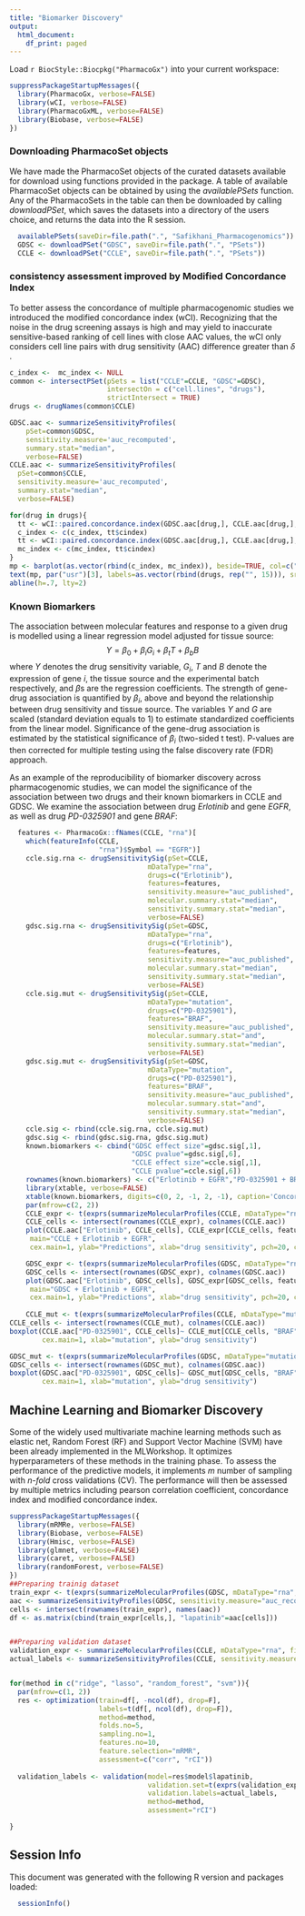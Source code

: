 ```yaml
---
title: "Biomarker Discovery"
output:
  html_document:
    df_print: paged
---
```


Load `r BiocStyle::Biocpkg("PharmacoGx")` into your current workspace:
```r
suppressPackageStartupMessages({
  library(PharmacoGx, verbose=FALSE)
  library(wCI, verbose=FALSE)
  library(PharmacoGxML, verbose=FALSE)
  library(Biobase, verbose=FALSE)
})
```

### Downloading PharmacoSet objects
We have made the PharmacoSet objects of the curated datasets available for download using functions provided in the package. A table of available PharmacoSet objects can be obtained by using the *availablePSets* function. Any of the PharmacoSets in the table can then be downloaded by calling *downloadPSet*, which saves the datasets into a directory of the users choice, and returns the data into the R session. 
```r
  availablePSets(saveDir=file.path(".", "Safikhani_Pharmacogenomics"))
  GDSC <- downloadPSet("GDSC", saveDir=file.path(".", "PSets")) 
  CCLE <- downloadPSet("CCLE", saveDir=file.path(".", "PSets"))
```


### consistency assessment improved by Modified Concordance Index
To better assess the concordance of multiple pharmacogenomic studies we introduced the modified concordance index (wCI). Recognizing that the noise in the drug screening assays is high and may yield to inaccurate sensitive-based ranking of cell lines with close AAC values, the wCI only considers cell line pairs with drug sensitivity (AAC) difference greater than $\delta$ .

```r
c_index <-  mc_index <- NULL
common <- intersectPSet(pSets = list("CCLE"=CCLE, "GDSC"=GDSC), 
                        intersectOn = c("cell.lines", "drugs"), 
                        strictIntersect = TRUE)
drugs <- drugNames(common$CCLE)

GDSC.aac <- summarizeSensitivityProfiles(
    pSet=common$GDSC,
    sensitivity.measure='auc_recomputed', 
    summary.stat="median",
    verbose=FALSE)
CCLE.aac <- summarizeSensitivityProfiles(
  pSet=common$CCLE,
  sensitivity.measure='auc_recomputed', 
  summary.stat="median",
  verbose=FALSE)

for(drug in drugs){
  tt <- wCI::paired.concordance.index(GDSC.aac[drug,], CCLE.aac[drug,], delta.pred=0, delta.obs=0, alternative="greater")
  c_index <- c(c_index, tt$cindex)
  tt <- wCI::paired.concordance.index(GDSC.aac[drug,], CCLE.aac[drug,], delta.pred=0.2, delta.obs=0.2, alternative="greater", logic.operator="or")
  mc_index <- c(mc_index, tt$cindex)
}
mp <- barplot(as.vector(rbind(c_index, mc_index)), beside=TRUE, col=c("blue", "red"), ylim=c(0, 1), ylab="concordance index", space=c(.15,.85), border=NA, main="rCI")
text(mp, par("usr")[3], labels=as.vector(rbind(drugs, rep("", 15))), srt=45, adj=c(1.1,1.1), xpd=TRUE, cex=.8)
abline(h=.7, lty=2)
```

### Known Biomarkers 
The association between molecular features and response to a given drug is modelled using a linear regression model adjusted for tissue source: 
$$Y = \beta_{0} + \beta_{i}G_i + \beta_{t}T + \beta_{b}B$$
where $Y$ denotes the drug sensitivity variable, $G_i$, $T$ and $B$ denote the expression of gene $i$, the tissue source and the experimental batch respectively, and $\beta$s are the regression coefficients. The strength of gene-drug association is quantified by $\beta_i$, above and beyond the relationship between drug sensitivity and tissue source. The variables $Y$ and $G$ are scaled (standard deviation equals to 1) to estimate standardized coefficients from the linear model. Significance of the gene-drug association is estimated by the statistical significance of $\beta_i$ (two-sided t test). P-values are then corrected for multiple testing using the false discovery rate (FDR) approach.

As an example of the reproducibility of biomarker discovery across pharmacogenomic studies, we can model the significance of the association between two drugs and their known biomarkers in CCLE and GDSC. We examine the association between drug *Erlotinib* and gene *EGFR*, as well as drug *PD-0325901* and gene *BRAF*:

``` r
  features <- PharmacoGx::fNames(CCLE, "rna")[
    which(featureInfo(CCLE,
                      "rna")$Symbol == "EGFR")]
    ccle.sig.rna <- drugSensitivitySig(pSet=CCLE, 
                                  mDataType="rna", 
                                  drugs=c("Erlotinib"), 
                                  features=features, 
                                  sensitivity.measure="auc_published", 
                                  molecular.summary.stat="median", 
                                  sensitivity.summary.stat="median",
                                  verbose=FALSE)
    gdsc.sig.rna <- drugSensitivitySig(pSet=GDSC, 
                                  mDataType="rna", 
                                  drugs=c("Erlotinib"), 
                                  features=features, 
                                  sensitivity.measure="auc_published", 
                                  molecular.summary.stat="median", 
                                  sensitivity.summary.stat="median",
                                  verbose=FALSE)
    ccle.sig.mut <- drugSensitivitySig(pSet=CCLE, 
                                  mDataType="mutation", 
                                  drugs=c("PD-0325901"), 
                                  features="BRAF", 
                                  sensitivity.measure="auc_published", 
                                  molecular.summary.stat="and", 
                                  sensitivity.summary.stat="median",
                                  verbose=FALSE)
    gdsc.sig.mut <- drugSensitivitySig(pSet=GDSC, 
                                  mDataType="mutation", 
                                  drugs=c("PD-0325901"), 
                                  features="BRAF", 
                                  sensitivity.measure="auc_published", 
                                  molecular.summary.stat="and", 
                                  sensitivity.summary.stat="median",
                                  verbose=FALSE)
    ccle.sig <- rbind(ccle.sig.rna, ccle.sig.mut)
    gdsc.sig <- rbind(gdsc.sig.rna, gdsc.sig.mut)
    known.biomarkers <- cbind("GDSC effect size"=gdsc.sig[,1], 
                              "GDSC pvalue"=gdsc.sig[,6], 
                              "CCLE effect size"=ccle.sig[,1], 
                              "CCLE pvalue"=ccle.sig[,6])
    rownames(known.biomarkers) <- c("Erlotinib + EGFR","PD-0325901 + BRAF")
    library(xtable, verbose=FALSE)
    xtable(known.biomarkers, digits=c(0, 2, -1, 2, -1), caption='Concordance of biomarkers across stuudies')
    par(mfrow=c(2, 2))
    CCLE_expr <- t(exprs(summarizeMolecularProfiles(CCLE, mDataType="rna", fill.missing=FALSE)))
    CCLE_cells <- intersect(rownames(CCLE_expr), colnames(CCLE.aac))
    plot(CCLE.aac["Erlotinib", CCLE_cells], CCLE_expr[CCLE_cells, features],
     main="CCLE + Erlotinib + EGFR",
     cex.main=1, ylab="Predictions", xlab="drug sensitivity", pch=20, col="gray40")

    GDSC_expr <- t(exprs(summarizeMolecularProfiles(GDSC, mDataType="rna", fill.missing=FALSE)))
    GDSC_cells <- intersect(rownames(GDSC_expr), colnames(GDSC.aac))
    plot(GDSC.aac["Erlotinib", GDSC_cells], GDSC_expr[GDSC_cells, features],
     main="GDSC + Erlotinib + EGFR",
     cex.main=1, ylab="Predictions", xlab="drug sensitivity", pch=20, col="gray40")
    
    CCLE_mut <- t(exprs(summarizeMolecularProfiles(CCLE, mDataType="mutation", fill.missing=FALSE, summary.stat="or")))
CCLE_cells <- intersect(rownames(CCLE_mut), colnames(CCLE.aac))
boxplot(CCLE.aac["PD-0325901", CCLE_cells]~ CCLE_mut[CCLE_cells, "BRAF"], col="gray80", pch=20, main="CCLE + PD-0325901 + BRAF",
        cex.main=1, xlab="mutation", ylab="drug sensitivity")

GDSC_mut <- t(exprs(summarizeMolecularProfiles(GDSC, mDataType="mutation", fill.missing=FALSE, summary.stat="or")))
GDSC_cells <- intersect(rownames(GDSC_mut), colnames(GDSC.aac))
boxplot(GDSC.aac["PD-0325901", GDSC_cells]~ GDSC_mut[GDSC_cells, "BRAF"], col="gray80", pch=20, main="GDSC + PD-0325901 + BRAF",
        cex.main=1, xlab="mutation", ylab="drug sensitivity")

```

## Machine Learning and Biomarker Discovery
Some of the widely used multivariate machine learning methods such as elastic net, Random Forest (RF) and Support Vector Machine (SVM) have been already implemented in the MLWorkshop. It optimizes hyperparameters of these methods in the training phase. To assess the performance of the predictive models, it implements *m* number of sampling with *n-fold* cross validations (CV). The performance will then be assessed by multiple metrics including pearson correlation coefficient, concordance index and modified concordance index. 


```r
suppressPackageStartupMessages({
  library(mRMRe, verbose=FALSE)
  library(Biobase, verbose=FALSE)
  library(Hmisc, verbose=FALSE)
  library(glmnet, verbose=FALSE)
  library(caret, verbose=FALSE)
  library(randomForest, verbose=FALSE)
})
##Preparing trainig dataset
train_expr <- t(exprs(summarizeMolecularProfiles(GDSC, mDataType="rna", fill.missing=FALSE, verbose=FALSE)))
aac <- summarizeSensitivityProfiles(GDSC, sensitivity.measure="auc_recomputed", drug="lapatinib", fill.missing=FALSE, verbose=FALSE)
cells <- intersect(rownames(train_expr), names(aac))
df <- as.matrix(cbind(train_expr[cells,], "lapatinib"=aac[cells]))


##Preparing validation dataset
validation_expr <- summarizeMolecularProfiles(CCLE, mDataType="rna", fill.missing=FALSE, verbose=FALSE)
actual_labels <- summarizeSensitivityProfiles(CCLE, sensitivity.measure="auc_recomputed", drug="lapatinib", fill.missing=FALSE, verbose=FALSE)


for(method in c("ridge", "lasso", "random_forest", "svm")){
  par(mfrow=c(1, 2))
  res <- optimization(train=df[, -ncol(df), drop=F],
                      labels=t(df[, ncol(df), drop=F]),
                      method=method,
                      folds.no=5,
                      sampling.no=1,
                      features.no=10,
                      feature.selection="mRMR",
                      assessment=c("corr", "rCI"))
  
  validation_labels <- validation(model=res$model$lapatinib,
                                  validation.set=t(exprs(validation_expr)),
                                  validation.labels=actual_labels,
                                  method=method,
                                  assessment="rCI")

}
```


## Session Info

This document was generated with the following R version and packages loaded:
```r
  sessionInfo()
```



